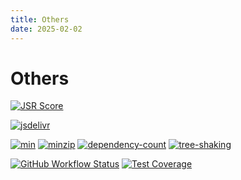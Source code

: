 ```yaml
---
title: Others
date: 2025-02-02
---
```


# **Others**

[![JSR Score](https://jsr.io/badges/@cretex/dynamic/score?label=score)](https://jsr.io/@cretex/dynamic)

[![jsdelivr](https://img.shields.io/jsdelivr/npm/hm/cretex?logo=jsdelivr)](https://www.jsdelivr.com/package/npm/cretex)

[![min](https://badgen.net/bundlephobia/min/cretex)](https://bundlephobia.com/package/cretex)
[![minzip](https://badgen.net/bundlephobia/minzip/cretex)](https://bundlephobia.com/package/cretex)
[![dependency-count](https://badgen.net/bundlephobia/dependency-count/cretex)](https://bundlephobia.com/package/cretex)
[![tree-shaking](https://badgen.net/bundlephobia/tree-shaking/cretex)](https://bundlephobia.com/package/cretex)

[![GitHub Workflow Status](https://img.shields.io/github/actions/workflow/status/ilkhoeri/cretex/test.yml?branch=main&label=Unit%20Tests&style=flat-square)](https://github.com/ilkhoeri/cretex)
[![Test Coverage](https://img.shields.io/codeclimate/coverage/ilkhoeri/cretex?style=flat-square)](https://codeclimate.com/github/ilkhoeri/cretex/test_coverage)
